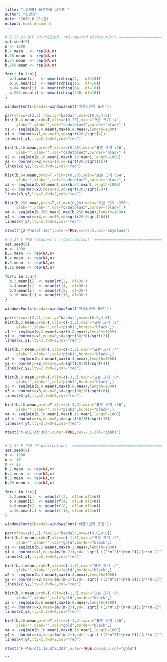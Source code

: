 ```yaml
---
title: "[과제9] 표본분포 그래프 "
author: "김영진"
date: '2019 6 21(금) '
output: html_document
---
```



```r
#  1) χ2-분포 (카이제곱분포, chi-squared distrbution) =============================
set.seed(9)
n <- 1000
b.4.mean   <- rep(NA,n)
b.16.mean  <- rep(NA,n)
b.64.mean  <- rep(NA,n)
b.256.mean <- rep(NA,n)

for(i in 1:n){
  b.4.mean[i]   <- mean(rchisq(4,   df=10))
  b.16.mean[i]  <- mean(rchisq(16,  df=10))
  b.64.mean[i]  <- mean(rchisq(64,  df=10))
  b.256.mean[i] <- mean(rchisq(256, df=10))
}

windowsFonts(baedal=windowsFont("배달의민족 도현"))

par(mfrow=c(2,2),family="baedal",oma=c(0,0,4,0))
hist(b.4.mean,prob=T,xlim=c(0,20),main="표본 크기 :4",
     ylab="",xlab="",col="cadetblue2",border="black",)
x1 <- seq(min(b.4.mean),max(b.4.mean),length=1000)
y1 <- dnorm(x=x1,mean=10,sd=sqrt(20)/sqrt(4)) 
lines(x1,y1,lty=2,lwd=2,col="red")

hist(b.16.mean,prob=T,xlim=c(0,20),main="표본 크기 :16",
     ylab="",xlab="",col="cadetblue2",border="black",)
x2 <- seq(min(b.16.mean),max(b.16.mean),length=1000)
y2 <- dnorm(x=x2,mean=10,sd=sqrt(20)/sqrt(16))
lines(x2,y2,lty=2,lwd=2,col="red")

hist(b.64.mean,prob=T,xlim=c(0,20),main="표본 크기 :64",
     ylab="",xlab="",col="cadetblue2",border="black",)
x3 <- seq(min(b.64.mean),max(b.64.mean),length=1000)
y3 <- dnorm(x=x3,mean=10,sd=sqrt(20)/sqrt(64))    
lines(x3,y3,lty=2,lwd=2,col="red")

hist(b.256.mean,prob=T,xlim=c(0,20),main="표본 크기 :256",
     ylab="",xlab="",col="cadetblue2",border="black",)
x4 <- seq(min(b.256.mean),max(b.256.mean),length=1000)
y4 <- dnorm(x=x4,mean=10,sd=sqrt(20)/sqrt(264))     
lines(x4,y4,lty=2,lwd=2,col="red")

mtext("χ2-분포(df:10)",outer=TRUE,cex=2.5,col="skyblue2")

#  2) t-분포 (student's t-distrbution)  ===========================================
set.seed(9)
n <- 1000
b.2.mean  <- rep(NA,n)
b.4.mean  <- rep(NA,n)
b.8.mean  <- rep(NA,n)
b.16.mean <- rep(NA,n)

for(i in 1:n){
  b.2.mean[i]  <- mean(rt(2,  df=30))
  b.4.mean[i]  <- mean(rt(4,  df=30))
  b.8.mean[i]  <- mean(rt(8,  df=30))
  b.16.mean[i] <- mean(rt(16, df=30))
}

windowsFonts(baedal=windowsFont("배달의민족 도현"))

par(mfrow=c(2,2),family="baedal",oma=c(0,0,4,0))
hist(b.2.mean,prob=T,xlim=c(-3,3),main="표본 크기 :2",
     ylab="",xlab="",col="pink1",border="black",)
x1 <- seq(min(b.2.mean),max(b.2.mean),length=1000)
y1 <- dnorm(x=x1,mean=0,sd=sqrt(30/28)/sqrt(2)) 
lines(x1,y1,lty=2,lwd=2,col="red")

hist(b.4.mean,prob=T,xlim=c(-3,3),main="표본 크기 :4",
     ylab="",xlab="",col="pink1",border="black",)
x2 <- seq(min(b.4.mean),max(b.4.mean),length=1000)
y2 <- dnorm(x=x2,mean=0,sd=sqrt(30/28)/sqrt(4))
lines(x2,y2,lty=2,lwd=2,col="red")

hist(b.8.mean,prob=T,xlim=c(-3,3),main="표본 크기 :8",
     ylab="",xlab="",col="pink1",border="black",)
x3 <- seq(min(b.8.mean),max(b.8.mean),length=1000)
y3 <- dnorm(x=x3,mean=0,sd=sqrt(30/28)/sqrt(8))    
lines(x3,y3,lty=2,lwd=2,col="red")

hist(b.16.mean,prob=T,xlim=c(-3,3),main="표본 크기 :16",
     ylab="",xlab="",col="pink1",border="black",)
x4 <- seq(min(b.16.mean),max(b.16.mean),length=1000)
y4 <- dnorm(x=x4,mean=0,sd=sqrt(30/28)/sqrt(16))     
lines(x4,y4,lty=2,lwd=2,col="red")

mtext("t-분포(df:30)",outer=TRUE,cex=2.5,col="pink1")


#  3) F-분포 (F-distrbution)  =====================================================
set.seed(9)
x <- 1000
n <- 10
m <- 20
b.2.mean  <- rep(NA,x)
b.4.mean  <- rep(NA,x)
b.8.mean  <- rep(NA,x)
b.16.mean <- rep(NA,x)

for(i in 1:x){
  b.2.mean[i]  <- mean(rf(2,  df1=n,df2=m))
  b.4.mean[i]  <- mean(rf(4,  df1=n,df2=m))
  b.8.mean[i]  <- mean(rf(8,  df1=n,df2=m))
  b.16.mean[i] <- mean(rf(16, df1=n,df2=m))
}

windowsFonts(baedal=windowsFont("배달의민족 도현"))

par(mfrow=c(2,2),family="baedal",oma=c(0,0,4,0))
hist(b.2.mean,prob=T,xlim=c(-1,3),main="표본 크기 :2",
     ylab="",xlab="",col="gold",border="black",)
x1 <- seq(min(b.2.mean),max(b.2.mean),length=1000)
y1 <- dnorm(x=x1,mean=(m/(m-2)),sd=( sqrt( ((2*m^2)*(n+m-2))/(n*(m-2)^2*(m-4)) ) )/( sqrt(2) )) 
lines(x1,y1,lty=2,lwd=2,col="red")

hist(b.4.mean,prob=T,xlim=c(-1,3),main="표본 크기 :4",
     ylab="",xlab="",col="gold",border="black",)
x2 <- seq(min(b.4.mean),max(b.4.mean),length=1000)
y2 <- dnorm(x=x2,mean=(m/(m-2)),sd=( sqrt( ((2*m^2)*(n+m-2))/(n*(m-2)^2*(m-4)) ) )/( sqrt(4) )) 
lines(x2,y2,lty=2,lwd=2,col="red")

hist(b.8.mean,prob=T,xlim=c(-1,3),main="표본 크기 :8",
     ylab="",xlab="",col="gold",border="black",)
x3 <- seq(min(b.8.mean),max(b.8.mean),length=1000)
y3 <- dnorm(x=x3,mean=(m/(m-2)),sd=( sqrt( ((2*m^2)*(n+m-2))/(n*(m-2)^2*(m-4)) ) )/( sqrt(8) )) 
lines(x3,y3,lty=2,lwd=2,col="red")

hist(b.16.mean,prob=T,xlim=c(-1,3),main="표본 크기 :16",
     ylab="",xlab="",col="gold",border="black",)
x4 <- seq(min(b.16.mean),max(b.16.mean),length=1000)
y4 <- dnorm(x=x4,mean=(m/(m-2)),sd=( sqrt( ((2*m^2)*(n+m-2))/(n*(m-2)^2*(m-4)) ) )/( sqrt(16) )) 
lines(x4,y4,lty=2,lwd=2,col="red")

mtext("F-분포(df1:10,df2:20)",outer=TRUE,cex=2.5,col="gold")
```

```
